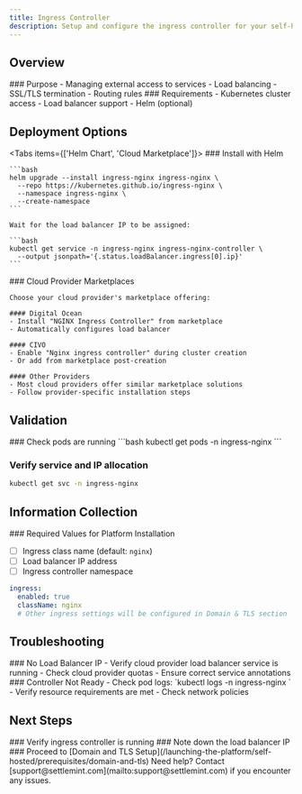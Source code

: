 ```yaml
---
title: Ingress Controller
description: Setup and configure the ingress controller for your self-hosted platform
---
```



## Overview

<div className="grid grid-cols-1 md:grid-cols-2 gap-6 mb-8">
  <Card>
    ### Purpose
    - Managing external access to services
    - Load balancing
    - SSL/TLS termination
    - Routing rules
  </Card>

  <Card>
    ### Requirements
    - Kubernetes cluster access
    - Load balancer support
    - Helm (optional)
  </Card>
</div>

## Deployment Options

<Tabs items={['Helm Chart', 'Cloud Marketplace']}>
  <Tab value="Helm Chart">
    ### Install with Helm

    ```bash
    helm upgrade --install ingress-nginx ingress-nginx \
      --repo https://kubernetes.github.io/ingress-nginx \
      --namespace ingress-nginx \
      --create-namespace
    ```

    Wait for the load balancer IP to be assigned:

    ```bash
    kubectl get service -n ingress-nginx ingress-nginx-controller \
      --output jsonpath='{.status.loadBalancer.ingress[0].ip}'
    ```
  </Tab>

  <Tab value="Cloud Marketplace">
    ### Cloud Provider Marketplaces

    Choose your cloud provider's marketplace offering:

    #### Digital Ocean
    - Install "NGINX Ingress Controller" from marketplace
    - Automatically configures load balancer

    #### CIVO
    - Enable "Nginx ingress controller" during cluster creation
    - Or add from marketplace post-creation

    #### Other Providers
    - Most cloud providers offer similar marketplace solutions
    - Follow provider-specific installation steps
  </Tab>
</Tabs>

## Validation

<Steps>
  ### Check pods are running
  ```bash
  kubectl get pods -n ingress-nginx
  ```

  ### Verify service and IP allocation
  ```bash
  kubectl get svc -n ingress-nginx
  ```
</Steps>

## Information Collection

<Callout type="success">
### Required Values for Platform Installation

- [ ] Ingress class name (default: `nginx`)
- [ ] Load balancer IP address
- [ ] Ingress controller namespace

```yaml
ingress:
  enabled: true
  className: nginx
  # Other ingress settings will be configured in Domain & TLS section
```
</Callout>

## Troubleshooting

<div className="grid grid-cols-1 md:grid-cols-2 gap-6 mb-8">
  <Card>
    ### No Load Balancer IP
    - Verify cloud provider load balancer service is running
    - Check cloud provider quotas
    - Ensure correct service annotations
  </Card>

  <Card>
    ### Controller Not Ready
    - Check pod logs: `kubectl logs -n ingress-nginx <pod-name>`
    - Verify resource requirements are met
    - Check network policies
  </Card>
</div>

## Next Steps

<Steps>
  ### Verify ingress controller is running
  ### Note down the load balancer IP
  ### Proceed to [Domain and TLS Setup](/launching-the-platform/self-hosted/prerequisites/domain-and-tls)
</Steps>

<Callout type="info">
Need help? Contact [support@settlemint.com](mailto:support@settlemint.com) if you encounter any issues.
</Callout> 